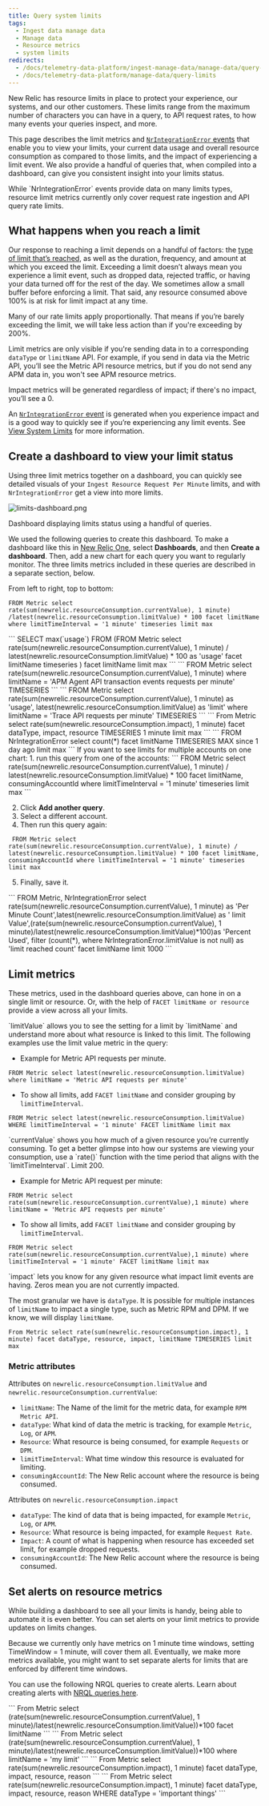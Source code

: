 ```yaml
---
title: Query system limits
tags:
  - Ingest data manage data
  - Manage data
  - Resource metrics
  - system limits
redirects: 
  - /docs/telemetry-data-platform/ingest-manage-data/manage-data/query-limits
  - /docs/telemetry-data-platform/manage-data/query-limits
---
```


New Relic has resource limits in place to protect your experience, our systems, and our other customers. These limits range from the maximum number of characters you can have in a query, to API request rates, to how many events your queries inspect, and more.

This page describes the limit metrics and [`NrIntegrationError` events](/docs/telemetry-data-platform/manage-data/nrintegrationerror) that enable you to view  your limits, your current data usage and overall resource consumption as compared to those limits, and the impact of experiencing a limit event. We also provide a handful of queries that, when compiled into a dashboard, can give you consistent insight into your limits status.

<Callout variant="important">
While `NrIntegrationError` events provide data on many limits types, resource limit metrics currently only cover request rate ingestion and API query rate limits.
</Callout>

## What happens when you reach a limit 

Our response to reaching a limit depends on a handful of factors: the [type of limit that’s reached](/docs/telemetry-data-platform/manage-data/view-system-limits/#violations), as well as the duration, frequency, and amount at which you exceed the limit. Exceeding a limit doesn’t always mean you experience a limit event, such as dropped data, rejected traffic, or having your data turned off for the rest of the day. We sometimes allow a small buffer before enforcing a limit. That said, any resource consumed above 100% is at risk for limit impact at any time.

Many of our rate limits apply proportionally. That means if you’re barely exceeding the limit, we will take less action than if you're exceeding by 200%.

Limit metrics are only visible if you're sending data in to a corresponding `dataType` or `limitName` API. For example, if you send in data via the Metric API, you’ll see the Metric API resource metrics, but if you do not send any APM data in, you won't see APM resource metrics.

<Callout variant="tip">
Impact metrics will be generated regardless of impact; if there's no impact, you’ll see a 0.
</Callout>

An [`NrIntegrationError` event](/docs/telemetry-data-platform/manage-data/nrintegrationerror) is generated when you experience impact and is a good way to quickly see if you’re experiencing any limit events. See [View System Limits](/docs/telemetry-data-platform/manage-data/view-system-limits/) for more information.

## Create a dashboard to view your limit status

Using three limit metrics together on a dashboard, you can quickly see detailed visuals of your `Ingest Resource Request Per Minute` limits, and with `NrIntegrationError`  get a view into more limits.

![limits-dashboard.png](./images/limits-dashboard.png "limits-dashboard.png")

<figcaption>
  Dashboard displaying limits status using a handful of queries. 
</figcaption>

We used the following queries to create this dashboard. To make a dashboard like this in [New Relic One](https://one.newrelic.com/), select **Dashboards**, and then **Create a dashboard**. Then, add a new chart for each query you want to regularly monitor. The three limits metrics included in these queries are described in a separate section, below.

From left to right, top to bottom:

<CollapserGroup>
  <Collapser
    className="freq-link"
    id=""
    title="Resource Consumption Limits as a %"
  >

```
FROM Metric select rate(sum(newrelic.resourceConsumption.currentValue), 1 minute) /latest(newrelic.resourceConsumption.limitValue) * 100 facet limitName where limitTimeInterval = '1 minute' timeseries limit max
```
  </Collapser>
  <Collapser
    className="freq-link"
    id=""
    title="Max % Consumption in an hour"
  >
```
SELECT max(`usage`) FROM (FROM Metric select rate(sum(newrelic.resourceConsumption.currentValue), 1 minute) / latest(newrelic.resourceConsumption.limitValue) * 100 as 'usage' facet limitName timeseries ) facet limitName limit max
```
  </Collapser>
  <Collapser
    className="freq-link"
    id=""
    title="APM Agent API transaction events request per minute"
  >
```
FROM Metric select rate(sum(newrelic.resourceConsumption.currentValue), 1 minute) where limitName = 'APM Agent API transaction events requests per minute' TIMESERIES
 ```
  </Collapser> 
  <Collapser
    className="freq-link"
    id=""
    title="Trace API With limit line"
  >
  ```
FROM Metric select rate(sum(newrelic.resourceConsumption.currentValue), 1 minute) as 'usage', latest(newrelic.resourceConsumption.limitValue) as 'limit' where limitName = 'Trace API requests per minute' TIMESERIES
 ```
  </Collapser>
  <Collapser
    className="freq-link"
    id=""
    title="Impact FACET"
  >
```
From Metric select rate(sum(newrelic.resourceConsumption.impact), 1 minute) facet dataType, impact, resource TIMESERIES 1 minute limit max
```
  </Collapser>
  <Collapser
    className="freq-link"
    id=""
    title="NrIntegrationError by limit"
  >
```
FROM NrIntegrationError select count(*) facet limitName TIMESERIES MAX  since 1 day ago limit max
 ```
  </Collapser>
  <Collapser
    className="freq-link"
    id=""
    title="Multi-Account limits (on time series charts only)"
  >
  If you want to see limits for multiple accounts on one chart:
  1. run this query from one of the accounts: 
  ```
  FROM Metric select rate(sum(newrelic.resourceConsumption.currentValue), 1 minute) / latest(newrelic.resourceConsumption.limitValue) * 100 facet limitName, consumingAccountId where limitTimeInterval = '1 minute' timeseries limit max
  ```

  2. Click **Add another query**.
  3. Select a different account.
  4. Then run this query again:
  ```
   FROM Metric select rate(sum(newrelic.resourceConsumption.currentValue), 1 minute) / latest(newrelic.resourceConsumption.limitValue) * 100 facet limitName, consumingAccountId where limitTimeInterval = '1 minute' timeseries limit max
  ```
  5. Finally, save it.
  </Collapser>
  <Collapser
    className="freq-link"
    id=""
    title="Limit list and NrIntegrationError"
  >
```
FROM Metric, NrIntegrationError select rate(sum(newrelic.resourceConsumption.currentValue), 1 minute) as 'Per Minute Count',latest(newrelic.resourceConsumption.limitValue) as ' limit Value',(rate(sum(newrelic.resourceConsumption.currentValue), 1 minute)/latest(newrelic.resourceConsumption.limitValue)*100)as 'Percent Used', filter (count(*), where NrIntegrationError.limitValue is not null) as 'limit reached count' facet limitName limit 1000
```
  </Collapser>
</CollapserGroup>

## Limit metrics

These metrics, used in the dashboard queries above, can hone in on a single limit or resource. Or, with the help of `FACET limitName or resource` provide a view across all your limits.

<CollapserGroup>
  <Collapser
    className="freq-link"
    id=""
    title="newrelic.resourceConsumption.limitValue"
  >
`limitValue` allows you to see the setting for a limit by `limitName` and understand more about what resource is linked to this limit. The following examples use the limit value metric in the query:

- Example for Metric API requests per minute.
```
FROM Metric select latest(newrelic.resourceConsumption.limitValue) where limitName = 'Metric API requests per minute'
```
- To show all limits, add `FACET limitName` and consider grouping by `limitTimeInterval`.

```
FROM Metric select latest(newrelic.resourceConsumption.limitValue) WHERE limitTimeInterval = '1 minute' FACET limitName limit max
```

  </Collapser>
  <Collapser
    className="freq-link"
    id=""
    title="newrelic.resourceConsumption.currentValue"
  >
`currentValue` shows you how much of a given resource you’re currently consuming. To get a better glimpse into how our systems are viewing your consumption,  use a `rate()` function with the time period that aligns with the `limitTimeInterval`. Limit 200.


- Example for Metric API request per minute:
```
FROM Metric select rate(sum(newrelic.resourceConsumption.currentValue),1 minute) where limitName = 'Metric API requests per minute'
```
- To show all limits, add `FACET limitName` and consider grouping by `limitTimeInterval`.
```
FROM Metric select rate(sum(newrelic.resourceConsumption.currentValue),1 minute) where limitTimeInterval = '1 minute' FACET limitName limit max
```

  </Collapser>
  <Collapser
    className="freq-link"
    id=""
    title="newrelic.resourceConsumption.impact"
  >
`impact` lets you know for any given resource what impact limit events are having. Zeros mean you are not currently impacted.

The most granular we have is `dataType`. It is possible for multiple instances of `limitName` to impact a single type, such as Metric RPM and DPM. If we know, we will display `limitName`.

```
From Metric select rate(sum(newrelic.resourceConsumption.impact), 1 minute) facet dataType, resource, impact, limitName TIMESERIES limit max
```
  </Collapser>
</CollapserGroup>

### Metric attributes

Attributes on `newrelic.resourceConsumption.limitValue` and `newrelic.resourceConsumption.currentValue`:

- `limitName`: The Name of the limit for the metric data, for example `RPM Metric API`.
- `dataType`: What kind of data the metric is tracking, for example `Metric`, `Log`, or `APM`.
- `Resource`: What resource is being consumed, for example `Requests` or `DPM`.
- `limitTimeInterval`: What time window this resource is evaluated for limiting.
- `consumingAccountId`:  The New Relic account where the resource is being consumed.

Attributes on `newrelic.resourceConsumption.impact`

- `dataType`: The kind of data that is being impacted, for example `Metric`, `Log`, or `APM`.
- `Resource`: What resource is being impacted, for example `Request Rate`.
- `Impact`: A count of what is happening when resource has exceeded set limit, for example dropped requests. 
- `consumingAccountId`: The New Relic account where the resource is being consumed.

## Set alerts on resource metrics

While building a dashboard to see all your limits is handy, being able to automate it is even better. You can set alerts on your limit metrics to provide updates on limits changes.

<Callout variant="tip">
Because we currently only have metrics on 1 minute time windows, setting TimeWindow = 1 minute, will cover them all. Eventually, we make more metrics available, you might want to set separate alerts for limits that are enforced by different time windows.
</Callout>

You can use the following NRQL queries to create alerts. Learn about creating alerts with [NRQL queries here](/docs/alerts-applied-intelligence/new-relic-alerts/alert-conditions/create-nrql-alert-conditions/#create).

<CollapserGroup>
  <Collapser
    className="freq-link"
    id=""
    title="Limits faceted by LimitName and scoped by Timewindow"
  >
```
From Metric select (rate(sum(newrelic.resourceConsumption.currentValue), 1 minute)/latest(newrelic.resourceConsumption.limitValue))*100 facet limitName
```
  </Collapser>
  <Collapser
    className="freq-link"
    id=""
    title="Alert on a single limit"
  >
```
From Metric select (rate(sum(newrelic.resourceConsumption.currentValue), 1 minute)/latest(newrelic.resourceConsumption.limitValue))*100 where limitName = 'my limit'
```
  </Collapser>
  <Collapser
    className="freq-link"
    id=""
    title="Alert on limit impact faceted by dataType, impact, resource, and reason"
  >
```
From Metric select rate(sum(newrelic.resourceConsumption.impact), 1 minute) facet dataType, impact, resource, reason
```
  </Collapser>
  <Collapser
    className="freq-link"
    id=""
    title="Alert on impact of a single dataType"
  >
```
From Metric select rate(sum(newrelic.resourceConsumption.impact), 1 minute) facet dataType, impact, resource, reason  WHERE dataType = 'important things'
```
  </Collapser>
</CollapserGroup>
